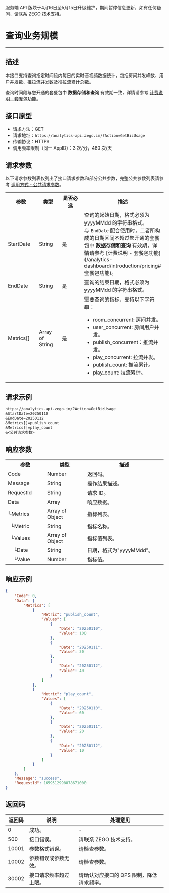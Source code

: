 <Warning title="警告">服务端 API 版块于4月16日至5月15日升级维护，期间暂停信息更新，如有任何疑问，请联系 ZEGO 技术支持。</Warning>
# 查询业务规模

- - -

## 描述

本接口支持查询指定时间段内每日的实时音视频数据统计，包括房间并发峰数、用户并发数、推拉流并发数及推拉流累计总数。

<Note title="说明">查询时间段与您开通的套餐包中 <strong>数据存储和查询</strong> 有效期一致，详情请参考 [计费说明 - 套餐包功能](/analytics-dashboard/introduction/pricing#套餐包功能)。</Note>

## 接口原型

- 请求方法：GET
- 请求地址：`https://analytics-api.zego.im/?Action=GetBizUsage`
- 传输协议：HTTPS
- 调用频率限制（同一 AppID）：3 次/分，480 次/天

## 请求参数

以下请求参数列表仅列出了接口请求参数和部分公共参数，完整公共参数列表请参考 [调用方式 - 公共请求参数](./../Access%20server%20APIs.mdx#公共请求参数)。

<table>
  <colgroup>
    <col width="20%" />
    <col width="15%" />
    <col width="15%" />
    <col width="50%" />
  </colgroup>
<tbody><tr>
<th>参数</th>
<th>类型</th>
<th>是否必选</th>
<th>描述</th>
</tr>
<tr>
<td>StartDate</td>
<td>String</td>
<td>是</td>
<td>查询的起始日期，格式必须为 yyyyMMdd 的字符串格式。<div class="mk-hint">与 <code>EndDate</code> 配合使用时，二者所构成的日期区间不超过您开通的套餐包中 <strong>数据存储和查询</strong> 有效期，详情请参考 [计费说明 - 套餐包功能](/analytics-dashboard/introduction/pricing#套餐包功能)。</div></td>
</tr>
<tr>
<td>EndDate</td>
<td>String</td>
<td>是</td>
<td>查询的结束日期，格式必须为 yyyyMMdd 的字符串格式。</td>
</tr>
<tr>
<td>Metrics[]</td>
<td>Array of String</td>
<td>是</td>
<td>需要查询的指标，支持以下字符串：<ul><li>room_concurrent: 房间并发。</li><li>user_concurrent: 房间用户并发。</li><li>publish_concurrent：推流并发。</li><li>play_concurrent: 拉流并发。</li><li>publish_count: 推流累计。</li><li>play_count: 拉流累计。</li></ul></td>
</tr>
</tbody></table>

## 请求示例

```txt
https://analytics-api.zego.im/?Action=GetBizUsage
&StartDate=20250110
&EndDate=20250112
&Metrics[]=publish_count
&Metrics[]=play_count
&<公共请求参数>
```

## 响应参数

<table class="collapsible-table" >
  <colgroup>
    <col width="25%" />
    <col width="25%" />
    <col width="50%" />
  </colgroup>
<tbody><tr data-row-level="1">
<th>参数</th>
<th>类型</th>
<th>描述</th>
</tr>
<tr data-row-level="2">
<td>Code</td>
<td>Number</td>
<td>返回码。</td>
</tr>
<tr data-row-level="3">
<td>Message</td>
<td>String</td>
<td>操作结果描述。</td>
</tr>
<tr data-row-level="4">
<td>RequestId</td>
<td>String</td>
<td>请求 ID。</td>
</tr>
<tr data-row-level="5" data-row-child="true">
<td>Data</td>
<td>Array</td>
<td>响应数据。</td>
</tr>
<tr data-row-level="5-1" data-row-child="true">
<td>└Metrics</td>
<td>Array of Object</td>
<td>指标列表。</td>
</tr>
<tr data-row-level="5-1-1">
<td>&nbsp;&nbsp;└Metric</td>
<td>String</td>
<td>指标名称。</td>
</tr>
<tr data-row-level="5-1-2" data-row-child="true">
<td>&nbsp;&nbsp;└Values</td>
<td>Array of Object</td>
<td>指标值列表。</td>
</tr>
<tr data-row-level="5-1-2-1">
<td>&nbsp;&nbsp;&nbsp;&nbsp;└Date</td>
<td>String</td>
<td>日期，格式为"yyyyMMdd"。</td>
</tr>
<tr data-row-level="5-1-2-2">
<td>&nbsp;&nbsp;&nbsp;&nbsp;└Value</td>
<td>Number</td>
<td>指标值。</td>
</tr>
</tbody></table>

## 响应示例

```json
{
    "Code": 0,
    "Data": {
        "Metrics": [
            {
                "Metric": "publish_count",
                "Values": [
                    {
                        "Date": "20250110",
                        "Value": 100
                    },
                    {
                        "Date": "20250111",
                        "Value": 30
                    },
                    {
                        "Date": "20250112",
                        "Value": 40
                    }
                ]
            },
            {
                "Metric": "play_count",
                "Values": [
                    {
                        "Date": "20250110",
                        "Value": 60
                    },
                    {
                        "Date": "20250111",
                        "Value": 20
                    },
                    {
                        "Date": "20250112",
                        "Value": 10
                    }
                ]
            }
        ]
    },
    "Message": "success",
    "RequestId": 1659512998878671000
}
```

## 返回码

| 返回码 | 说明 | 处理意见 |
|--------|------|----------|
| 0      | 成功。 | -        |
| 500    | 接口错误。 | 请联系 ZEGO 技术支持。 |
| 10001  | 参数格式错误。 | 请检查参数。 |
| 10002  | 参数错误或参数无效。 | 请检查参数。 |
| 30002  | 接口请求频率超过上限。	 | 请确认对应接口的 QPS 限制，降低请求频率。 |
